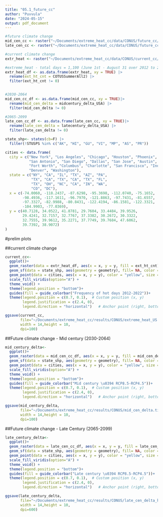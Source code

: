```yaml
---
title: "05.1_future_cc"
author: "Puvvula"
date: "2024-05-15"
output: pdf_document
---
```


```r
#future climate change
mid_cen_cc <- raster("~/Documents/extreme_heat_cc/data/CONUS/future_cc/midcentury_delta_USA.tif")
late_cen_cc <- raster("~/Documents/extreme_heat_cc/data/CONUS/future_cc/latecentury_delta_USA.tif")

#current climate change
extr_heat <- raster("~/Documents/extreme_heat_cc/data/CONUS/current_cc/overall_trend.tif")
```

```r
#extreme_heat - total days = 1,100 (June 1st - August 31 over 2012 to 2022)
extr_heat_df <- as.data.frame(extr_heat, xy = TRUE) |>
  rename(ext_ht_cnt = COTUSSummerAll2) |>
  filter(ext_ht_cnt != 0)
  

#2030-2064
mid_cen_cc_df <- as.data.frame(mid_cen_cc, xy = TRUE)|>
  rename(mid_cen_delta = midcentury_delta_USA) |>
  filter(mid_cen_delta != 0)

#2065-2099
late_cen_cc_df <- as.data.frame(late_cen_cc, xy = TRUE)|>
  rename(late_cen_delta = latecentury_delta_USA) |>
  filter(late_cen_delta != 0)

```

```r
state_shp<- states(cb=F) |>
  filter(!STUSPS %in% c("AK", "HI", "GU", "VI", "MP", "AS", "PR"))

cities <- data.frame(
  city = c("New York", "Los Angeles", "Chicago", "Houston", "Phoenix", "Philadelphia", 
           "San Antonio", "San Diego", "Dallas", "San Jose", "Austin", "Jacksonville", 
           "Fort Worth", "Columbus", "Charlotte", "San Francisco", "Indianapolis", "Seattle", 
           "Denver", "Washington"),
  state = c("NY", "CA", "IL", "TX", "AZ", "PA", 
            "TX", "CA", "TX", "CA", "TX", "FL", 
            "TX", "OH", "NC", "CA", "IN", "WA", 
            "CO", "DC"),
  x = c(-74.0060, -118.2437, -87.6298, -95.3698, -112.0740, -75.1652, 
        -98.4936, -117.1611, -96.7970, -121.8863, -97.7431, -81.6557, 
        -97.3327, -82.9988, -80.8431, -122.4194, -86.1581, -122.3321, 
        -104.9903, -77.0369),
  y = c(40.7128, 34.0522, 41.8781, 29.7604, 33.4484, 39.9526, 
        29.4241, 32.7157, 32.7767, 37.3382, 30.2672, 30.3322, 
        32.7555, 39.9612, 35.2271, 37.7749, 39.7684, 47.6062, 
        39.7392, 38.9072)
)
```


#prelim plots

##current climate change
```r
current_cc<- 
  ggplot()+
  geom_raster(data = extr_heat_df, aes(x = x, y = y, fill = ext_ht_cnt))+
  geom_sf(data = state_shp, aes(geometry = geometry), fill= NA, color = "white", size = 20,  show.legend = F)+
  geom_point(data = cities, aes(x = x, y = y), color = "yellow", size = 2,  show.legend = F) +
  scale_fill_viridis(option="A") +
  theme_void() +
  theme(legend.position = "bottom")+
  guides(fill = guide_colorbar("Frequency of hot days 2012-2022"))+
  theme(legend.position = c(0.7, 0.1),  # Custom position (x, y)
        legend.justification = c(2.4, 0),
        legend.direction = "horizontal")   # Anchor point (right, bottom)
```

```r
ggsave(current_cc,
       file="~/Documents/extreme_heat_cc/results/CONUS/extreme_heat_US.tiff",
       width = 14,height = 10,
       dpi=100)
```

##Future climate change - Mid century (2030-2064)
```r
mid_century_delta<- 
  ggplot()+
  geom_raster(data = mid_cen_cc_df, aes(x = x, y = y, fill = mid_cen_delta))+
  geom_sf(data = state_shp, aes(geometry = geometry), fill= NA, color = "white", size = 20,  show.legend = F)+
  geom_point(data = cities, aes(x = x, y = y), color = "yellow", size = 2,  show.legend = F) +
  scale_fill_viridis(option="A") +
  theme_void() +
  theme(legend.position = "bottom")+
  guides(fill = guide_colorbar("Mid century \u0394 RCP8.5-RCP4.5"))+
  theme(legend.position = c(0.7, 0.1),  # Custom position (x, y)
        legend.justification = c(2.4, 0),
        legend.direction = "horizontal")   # Anchor point (right, bottom)
```

```r
ggsave(mid_century_delta,
       file="~/Documents/extreme_heat_cc/results/CONUS/mid_cen_delta.tiff",
       width = 14,height = 10,
       dpi=100)
```

##Future climate change - Late Century (2065-2099)
```r
late_century_delta<- 
  ggplot()+
  geom_raster(data = late_cen_cc_df, aes(x = x, y = y, fill = late_cen_delta))+
  geom_sf(data = state_shp, aes(geometry = geometry), fill= NA, color = "white", size = 20,  show.legend = F)+
  geom_point(data = cities, aes(x = x, y = y), color = "yellow", size = 2,  show.legend = F) +
  scale_fill_viridis(option="A") +
  theme_void() +
  theme(legend.position = "bottom")+
  guides(fill = guide_colorbar("Late century \u0394 RCP8.5-RCP4.5"))+
  theme(legend.position = c(0.7, 0.1),  # Custom position (x, y)
        legend.justification = c(2.4, 0),
        legend.direction = "horizontal")   # Anchor point (right, bottom)
```

```r
ggsave(late_century_delta,
       file="~/Documents/extreme_heat_cc/results/CONUS/late_cen_delta_hdef.tiff",
       width = 14,height = 10,
       dpi=600)
```


